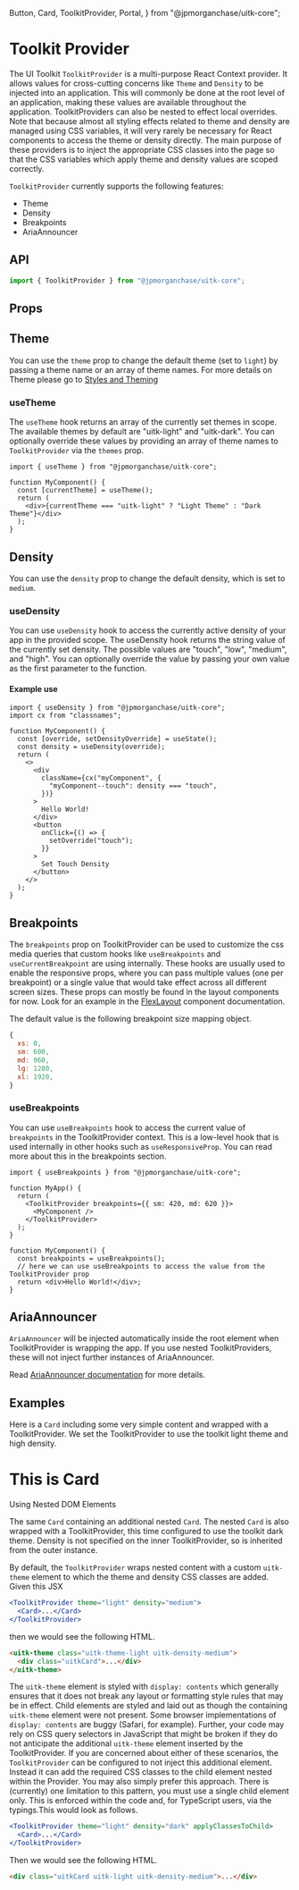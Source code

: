   Button,
  Card,
  ToolkitProvider,
  Portal,
} from "@jpmorganchase/uitk-core";


<Meta title="Documentation/Core/Toolkit Provider" />

# Toolkit Provider

The UI Toolkit `ToolkitProvider` is a multi-purpose React Context provider. It allows values for cross-cutting concerns like `Theme` and `Density`
to be injected into an application. This will commonly be done at the root level of an application, making these values are available throughout the
application. ToolkitProviders can also be nested to effect local overrides. Note that because almost all styling effects related to theme and density
are managed using CSS variables, it will very rarely be necessary for React components to access the theme or density directly. The main purpose of
these providers is to inject the appropriate CSS classes into the page so that the CSS variables which apply theme and density values are scoped correctly.

`ToolkitProvider` currently supports the following features:

- Theme
- Density
- Breakpoints
- AriaAnnouncer

## API

```js static
import { ToolkitProvider } from "@jpmorganchase/uitk-core";
```

## Props

<ArgsTable of={ToolkitProvider} />

## Theme

You can use the `theme` prop to change the default theme (set to `light`) by passing a theme name or an array of theme names. For more details on Theme please go to <a href="?path=/story/documentation-styles-and-theming-introduction--page">Styles and Theming</a>

### useTheme

The `useTheme` hook returns an array of the currently set themes in scope. The available themes by default are "uitk-light" and "uitk-dark". You can optionally override these values by providing an array of theme names to `ToolkitProvider` via the `themes` prop.

```tsx
import { useTheme } from "@jpmorganchase/uitk-core";

function MyComponent() {
  const [currentTheme] = useTheme();
  return (
    <div>{currentTheme === "uitk-light" ? "Light Theme" : "Dark Theme"}</div>
  );
}
```

## Density

You can use the `density` prop to change the default density, which is set to `medium`.

### useDensity

You can use `useDensity` hook to access the currently active density of your app in the provided scope. The useDensity hook returns the string value of the currently set density. The possible values are "touch", "low", "medium", and "high". You can optionally override the value by passing your own value as the first parameter to the function.

#### Example use

```tsx
import { useDensity } from "@jpmorganchase/uitk-core";
import cx from "classnames";

function MyComponent() {
  const [override, setDensityOverride] = useState();
  const density = useDensity(override);
  return (
    <>
      <div
        className={cx("myComponent", {
          "myComponent--touch": density === "touch",
        })}
      >
        Hello World!
      </div>
      <button
        onClick={() => {
          setOverride("touch");
        }}
      >
        Set Touch Density
      </button>
    </>
  );
}
```

## Breakpoints

The `breakpoints` prop on ToolkitProvider can be used to customize the css media queries that custom hooks like `useBreakpoints` and `useCurrentBreakpoint` are using internally. These hooks are usually used to enable the responsive props, where you can pass multiple values (one per breakpoint) or a single value that would take effect across all different screen sizes. These props can mostly be found in the layout components for now. Look for an example in the [FlexLayout](/docs/documentation-core-layout-flexlayout--page) component documentation.

The default value is the following breakpoint size mapping object.

```js
{
  xs: 0,
  sm: 600,
  md: 960,
  lg: 1280,
  xl: 1920,
}
```

### useBreakpoints

You can use `useBreakpoints` hook to access the current value of `breakpoints` in the ToolkitProvider context. This is a low-level hook that is used internally in other hooks such as `useResponsiveProp`. You can read more about this in the breakpoints section.

```tsx
import { useBreakpoints } from "@jpmorganchase/uitk-core";

function MyApp() {
  return (
    <ToolkitProvider breakpoints={{ sm: 420, md: 620 }}>
      <MyComponent />
    </ToolkitProvider>
  );
}

function MyComponent() {
  const breakpoints = useBreakpoints();
  // here we can use useBreakpoints to access the value from the ToolkitProvider prop
  return <div>Hello World!</div>;
}
```

## AriaAnnouncer

`AriaAnnouncer` will be injected automatically inside the root element when ToolkitProvider is wrapping the app. If you use
nested ToolkitProviders, these will not inject further instances of AriaAnnouncer.

Read [AriaAnnouncer documentation](/docs/documentation-core-aria-announcer--page) for more details.

## Examples

Here is a `Card` including some very simple content and wrapped with a ToolkitProvider. We set the ToolkitProvider to use the toolkit
light theme and high density.

<Canvas>
  <Story name="Simple ToolkitProvider - Touch Density">
    <ToolkitProvider density="high" theme="light">
      <Card>
        <div>
          <h1>This is Card</h1>
          <span>Using Nested DOM Elements</span>
        </div>
      </Card>
    </ToolkitProvider>
  </Story>
</Canvas>

The same `Card` containing an additional nested `Card`. The nested `Card` is also wrapped with a ToolkitProvider, this time configured to use
the toolkit dark theme. Density is not specified on the inner ToolkitProvider, so is inherited from the outer instance.

<Canvas>
  <Story name="Nested ToolkitProvider">
    <NestedProviders />
  </Story>
</Canvas>

By default, the `ToolkitProvider` wraps nested content with a custom `uitk-theme` element to which the theme and density CSS classes are added.
Given this JSX

```jsx
<ToolkitProvider theme="light" density="medium">
  <Card>...</Card>
</ToolkitProvider>
```

then we would see the following HTML.

```html
<uitk-theme class="uitk-theme-light uitk-density-medium">
  <div class="uitkCard">...</div>
</uitk-theme>
```

The `uitk-theme` element is styled with `display: contents` which generally ensures that it does not break any layout or formatting
style rules that may be in effect. Child elements are styled and laid out as though the containing `uitk-theme` element were not present.
Some browser implementations of `display: contents` are buggy (Safari, for example). Further, your code may rely on CSS query selectors
in JavaScript that might be broken if they do not anticipate the additional `uitk-theme` element inserted by the ToolkitProvider.
If you are concerned about either of these scenarios, the `ToolkitProvider` can be configured to not inject this additional element.
Instead it can add the required CSS classes to the child element nested within the Provider. You may also simply prefer this approach.
There is (currently) one limitation to this pattern, you must use a single child element only. This is enforced within the code and,
for TypeScript users, via the typings.This would look as follows.

```jsx
<ToolkitProvider theme="light" density="dark" applyClassesToChild>
  <Card>...</Card>
</ToolkitProvider>
```

Then we would see the following HTML.

```html
<div class="uitkCard uitk-light uitk-density-medium">...</div>
```
